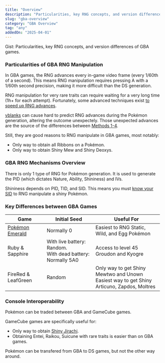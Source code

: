 ```yaml
---
title: "Overview"
description: "Particularities, key RNG concepts, and version differences of GBA games."
slug: "gba-overview"
category: "GBA Overview"
tag: "any"
addedOn: "2025-04-01"
---
```


<Gist>
  Gist: Particularities, key RNG concepts, and version differences of GBA games.
</Gist>

### Particularities of GBA RNG Manipulation

In GBA games, the RNG advances every in-game video frame (every 1/60th of a second). This means RNG manipulation requires pressing A with a 1/60th second precision, making it more difficult than the DS generation.

RNG manipulation for very rare traits can require waiting for a very long time (1h+ for each attempt). Fortunately, some advanced techniques exist [to speed up RNG advances](/e-tips-rng).

[vblanks](/gba-vblank) can cause hard to predict RNG advances during the Pokémon generation, altering the outcome unexpectely. Those unexpected advances are the source of the differences between [Methods 1-4](/gba-methods).

Still, they are good reasons to RNG manipulate in GBA games, most notably:

- Only way to obtain all Ribbons on a Pokémon.
- Only way to obtain Shiny Mew and Shiny Deoxys.

### GBA RNG Mechanisms Overview

There is only 1 type of RNG for Pokémon generation. It is used to generate the PID (which dictates Nature, Ability, Shininess) and IVs.

Shininess depends on PID, TID, and SID. This means you must [know your SID](/gen3-sid) to RNG manipulate a shiny Pokémon.

### Key Differences between GBA Games

| Game                                 | Initial Seed                                                   | Useful For                                                                                    |
| ------------------------------------ | -------------------------------------------------------------- | --------------------------------------------------------------------------------------------- |
| [Pokémon Emerald](/emerald-overview) | Normally 0                                                     | Easiest to RNG Static, Wild, and Egg Pokémon                                                  |
| Ruby & Sapphire                      | With live battery: Random.<br/>With dead battery: Normally 5A0 | Access to level 45 Groudon and Kyogre                                                         |
| FireRed & LeafGreen                  | Random                                                         | Only way to get Shiny Mewtwo and Unown<br/>Easiest way to get Shiny Articuno, Zapdos, Moltres |

### Console Interoperability

Pokémon can be traded between GBA and GameCube games.

GameCube games are specifically useful for:

- Only way to obtain [Shiny Jirachi](/emulator-rs-wishmaker).
- Obtaining Entei, Raikou, Suicune with rare traits is easier than on GBA games.

Pokémon can be transfered from GBA to DS games, but not the other way around.
